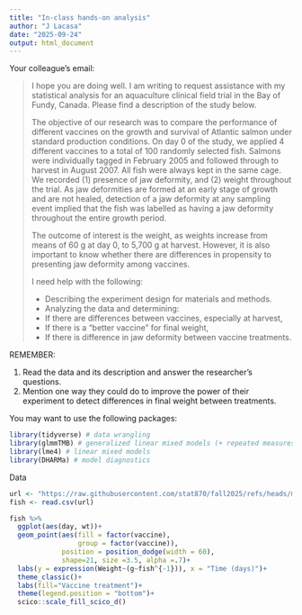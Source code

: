 ```yaml
---
title: "In-class hands-on analysis"
author: "J Lacasa"
date: "2025-09-24"
output: html_document
---
```


Your colleague's email: 

>I hope you are doing well. I am writing to request assistance with my statistical analysis for an aquaculture clinical field trial in the Bay of Fundy, Canada. Please find a description of the study below.  
>
>The objective of our research was to compare the performance of different vaccines on the growth and survival of Atlantic salmon under standard production conditions. 
On day 0 of the study, we applied 4 different vaccines to a total of 100 randomly selected fish. 
Salmons were individually tagged in February 2005 and followed through to harvest in August 2007. 
All fish were always kept in the same cage. 
We recorded (1) presence of jaw deformity, and (2) weight throughout the trial. 
As jaw deformities are formed at an early stage of growth and are not healed, detection of a jaw deformity at any sampling event implied that the fish was labelled as having a jaw deformity throughout the entire growth period. 
>
>The outcome of interest is the weight, as weights increase from means of 60 g at day 0, to 5,700 g at harvest. However, it is also important to know whether there are differences in propensity to presenting jaw deformity among vaccines. 
>
>I need help with the following:  
>
>- Describing the experiment design for materials and methods. 
>- Analyzing the data and determining: 
  - If there are differences between vaccines, especially at harvest, 
  - If there is a "better vaccine" for final weight, 
  - If there is difference in jaw deformity between vaccine treatments. 

REMEMBER:

1. Read the data and its description and answer the researcher's questions. 
2. Mention one way they could do to improve the power of their experiment to detect differences in final weight between treatments. 


You may want to use the following packages: 

```r
library(tidyverse) # data wrangling 
library(glmmTMB) # generalized linear mixed models (+ repeated measures)
library(lme4) # linear mixed models 
library(DHARMa) # model diagnostics 
```

Data 
```r
url <- "https://raw.githubusercontent.com/stat870/fall2025/refs/heads/main/data/fish_vaccines.csv"
fish <- read.csv(url)
```

```r
fish %>% 
  ggplot(aes(day, wt))+
  geom_point(aes(fill = factor(vaccine), 
                 group = factor(vaccine)),
             position = position_dodge(width = 60),
             shape=21, size =3.5, alpha =.7)+
  labs(y = expression(Weight~(g~fish^{-1})), x = "Time (days)")+
  theme_classic()+
  labs(fill="Vaccine treatment")+
  theme(legend.position = "bottom")+
  scico::scale_fill_scico_d()
```

